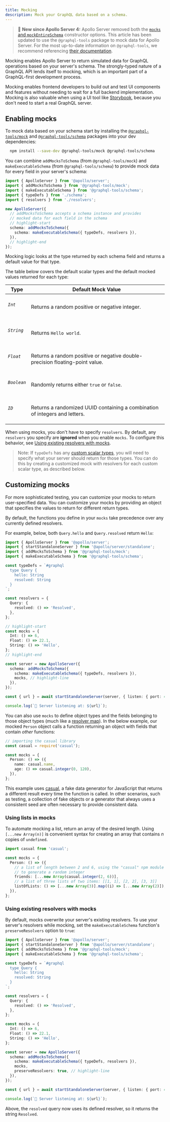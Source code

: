 ```yaml
---
title: Mocking
description: Mock your GraphQL data based on a schema.
---
```



> 📣 **New since Apollo Server 4:** Apollo Server removed both the [`mocks` and `mockEntireSchema`](../migration/#mocks-and-mockentireschema) constructor options. This article has been updated to use the `@graphql-tools` package to mock data for Apollo Server. For the most up-to-date information on `@graphql-tools`, we recommend referencing [their documentation](https://www.graphql-tools.com/docs/mocking).

Mocking enables Apollo Server to return simulated data for GraphQL operations based on your server's schema. The strongly-typed nature of a GraphQL API lends itself to mocking, which is an important part of a GraphQL-first development process.

Mocking enables frontend developers to build out and test UI components and features without needing to wait for a full backend implementation. Mocking is also valuable when using a UI tool like [Storybook](https://storybook.js.org/), because you don't need to start a real GraphQL server.

## Enabling mocks

To mock data based on your schema start by installing the [`@graphql-tools/mock`](https://www.graphql-tools.com/docs/mocking) and [`@graphql-tools/schema`](https://www.graphql-tools.com/docs/generate-schema#makeexecutableschemaoptions) packages into your dev dependencies:

```bash
  npm install --save-dev @graphql-tools/mock @graphql-tools/schema
```

You can combine `addMocksToSchema` (from `@graphql-tools/mock`) and `makeExecutableSchema` (from `@graphql-tools/schema`) to provide mock data for every field in your server's schema:

<MultiCodeBlock>

```ts
import { ApolloServer } from '@apollo/server';
import { addMocksToSchema } from '@graphql-tools/mock';
import { makeExecutableSchema } from '@graphql-tools/schema';
import { typeDefs } from './schema';
import { resolvers } from './resolvers';

new ApolloServer({
  // addMocksToSchema accepts a schema instance and provides
  // mocked data for each field in the schema
  // highlight-start
  schema: addMocksToSchema({
    schema: makeExecutableSchema({ typeDefs, resolvers }),
  }),
  // highlight-end
});
```

</MultiCodeBlock>

Mocking logic looks at the type returned by each schema field and returns a default value for that type.

The table below covers the default scalar types and the default mocked values returned for each type:

<table class="field-table">
  <thead>
    <tr>
      <th>Type</th>
      <th>Default Mock Value</th>
    </tr>
  </thead>

<tbody>
<tr >
<td>

###### `Int`

</td>
<td>

Returns a random positive or negative integer.

</td>
</tr>

<tr>
<td>

###### `String`

</td>
<td>

Returns `Hello world`.

</td>
</tr>

<tr>
<td>

###### `Float`

</td>
<td>

Returns a random positive or negative double-precision floating-point value.

</td>
</tr>

<tr>
<td>

###### `Boolean`

</td>
<td>

Randomly returns either `true` or `false`.

</td>
</tr>

<tr>
<td>

###### `ID`

</td>
<td>

Returns a randomized UUID containing a combination of integers and letters.

</td>
</tr>

</tbody>
</table>

When using mocks, you don't have to specify `resolvers`. By default, any `resolvers` you specify are **ignored** when you enable `mocks`. To configure this behavior, see [Using existing resolvers with mocks](#using-existing-resolvers-with-mocks).

> Note: If `typeDefs` has any [custom scalar types](../schema/custom-scalars/#providing-custom-scalars-to-apollo-server), you will need to specify what your server should return for those types. You can do this by creating a customized mock with resolvers for each custom scalar type, as described below.

## Customizing mocks

<TopLevelAwait />

For more sophisticated testing, you can customize your mocks to return user-specified data. You can customize your mocks by providing an object that specifies the values to return for different return types.

By default, the functions you define in your `mocks` take precedence over any currently defined resolvers.

For example, below, both `Query.hello` and `Query.resolved` return `Hello`:

<MultiCodeBlock>

```ts
import { ApolloServer } from '@apollo/server';
import { startStandaloneServer } from '@apollo/server/standalone';
import { addMocksToSchema } from '@graphql-tools/mock';
import { makeExecutableSchema } from '@graphql-tools/schema';

const typeDefs = `#graphql
  type Query {
    hello: String
    resolved: String
  }
`;

const resolvers = {
  Query: {
    resolved: () => 'Resolved',
  },
};

// highlight-start
const mocks = {
  Int: () => 6,
  Float: () => 22.1,
  String: () => 'Hello',
};
// highlight-end

const server = new ApolloServer({
  schema: addMocksToSchema({
    schema: makeExecutableSchema({ typeDefs, resolvers }),
    mocks, // highlight-line
  }),
});

const { url } = await startStandaloneServer(server, { listen: { port: 4000 } });

console.log(`🚀 Server listening at: ${url}`);
```

</MultiCodeBlock>

You can also use `mocks` to define object types and the fields belonging to those object types (much like a [resolver map](../data/resolvers/#base-syntax)). In the below example, our mocked `Person` object calls a function returning an object with fields that contain _other_ functions:

<MultiCodeBlock>

```ts
// importing the casual library
const casual = require('casual');

const mocks = {
  Person: () => ({
    name: casual.name,
    age: () => casual.integer(0, 120),
  }),
};
```

</MultiCodeBlock>

This example uses [casual](https://github.com/boo1ean/casual), a fake data generator for JavaScript that returns a different result every time the function is called. In other scenarios, such as testing, a collection of fake objects or a generator that always uses a consistent seed are often necessary to provide consistent data.

### Using lists in mocks

To automate mocking a list, return an array of the desired length. Using `[...new Array(n)]` is convenient syntax for creating an array that contains _n_ copies of `undefined`.

<MultiCodeBlock>

```ts
import casual from 'casual';

const mocks = {
  Person: () => ({
    // a list of length between 2 and 6, using the "casual" npm module
    // to generate a random integer
    friends: [...new Array(casual.integer(2, 6))],
    // a list of three lists of two items: [[1, 1], [2, 2], [3, 3]]
    listOfLists: () => [...new Array(3)].map((i) => [...new Array(2)]),
  }),
};
```

</MultiCodeBlock>

### Using existing resolvers with mocks

By default, mocks overwrite your server's existing resolvers. To use your server's resolvers while mocking, set the `makeExecutableSchema` function's `preserveResolvers` option to `true`:

<MultiCodeBlock>

```ts
import { ApolloServer } from '@apollo/server';
import { startStandaloneServer } from '@apollo/server/standalone';
import { addMocksToSchema } from '@graphql-tools/mock';
import { makeExecutableSchema } from '@graphql-tools/schema';

const typeDefs = `#graphql
  type Query {
    hello: String
    resolved: String
  }
`;

const resolvers = {
  Query: {
    resolved: () => 'Resolved',
  },
};

const mocks = {
  Int: () => 6,
  Float: () => 22.1,
  String: () => 'Hello',
};

const server = new ApolloServer({
  schema: addMocksToSchema({
    schema: makeExecutableSchema({ typeDefs, resolvers }),
    mocks,
    preserveResolvers: true, // highlight-line
  }),
});

const { url } = await startStandaloneServer(server, { listen: { port: 4000 } });

console.log(`🚀 Server listening at: ${url}`);
```

</MultiCodeBlock>

Above, the `resolved` query now uses its defined resolver, so it returns the string `Resolved`.
